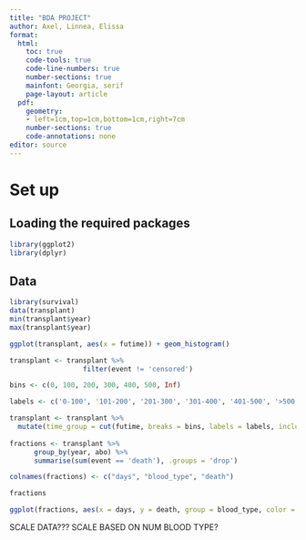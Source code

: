 ```yaml
---
title: "BDA PROJECT"
author: Axel, Linnea, Elissa
format: 
  html:
    toc: true
    code-tools: true
    code-line-numbers: true  
    number-sections: true
    mainfont: Georgia, serif
    page-layout: article
  pdf:  
    geometry:
    - left=1cm,top=1cm,bottom=1cm,right=7cm
    number-sections: true
    code-annotations: none
editor: source
---
```


# Set up

## Loading the required packages

```r
library(ggplot2)
library(dplyr)
```

## Data

```r
library(survival)
data(transplant)
min(transplant$year)
max(transplant$year)
```

```r
ggplot(transplant, aes(x = futime)) + geom_histogram()
```

```r
transplant <- transplant %>%
                  filter(event != 'censored')

bins <- c(0, 100, 200, 300, 400, 500, Inf)

labels <- c('0-100', '101-200', '201-300', '301-400', '401-500', '>500')

transplant <- transplant %>%
  mutate(time_group = cut(futime, breaks = bins, labels = labels, include.lowest = TRUE, right = FALSE))
  
fractions <- transplant %>%
      group_by(year, abo) %>%
      summarise(sum(event == 'death'), .groups = 'drop')

colnames(fractions) <- c("days", "blood_type", "death")

fractions
```

```r
ggplot(fractions, aes(x = days, y = death, group = blood_type, color = blood_type)) + geom_line()
```

SCALE DATA??? SCALE BASED ON NUM BLOOD TYPE? 